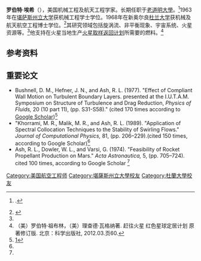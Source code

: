'''罗伯特·埃希'''（{{bd|？||}}），美国机械工程及航天工程学家。长期任职于[[老道明大學|老道明大學]]。<ref>{{citation|url=https://www.odu.edu/academics/odufaculty/recognitions|title=Eminent Scholars|publisher=Old Dominion University|accessdate=2015-09-20}}.</ref>1963年在[[堪萨斯州立大学|堪萨斯州立大学]]获机械工程学士学位。1968年在新奥尔良[[杜兰大学|杜兰大学]]获机械及航天航空工程博士学位。<ref name="odu.edu">{{cite web|url=https://www.odu.edu/directory/people/r/rash|title=Robert Ash|work=Old Dominion University|accessdate=17 September 2015}}</ref>其研究领域包括旋涡流、非平衡现象、宇宙系统、火星资源等。<ref name="odu.edu"/>他支持在火星当地生产[[火星取样返回计划|火星取样返回计划]]所需要的燃料。<ref>（美）罗伯特·祖布林，（美）理查德·瓦格纳著. 赶往火星 红色星球定居计划 原著修订版. 北京：科学出版社, 2012.03.页60.</ref>

==参考资料==
{{reflist}} 

== 重要论文== 
*Bushnell, D. M., Hefner, J. N., and Ash, R. L. (1977). "Effect of Compliant Wall Motion on Turbulent Boundary Layers. presented at the I.U.T.A.M. Symposium on Structure of Turbulence and Drag Reduction, ''Physics of Fluids,'' 20 (10 part 11), (pp. S31-S58)." (cited 170 times according to [[Google_Scholar|Google Scholar]])<ref name =GS>[https://scholar.google.com/scholar?hl=en&q=%22RL+Ash%22&btnG=&as_sdt=1%2C33&as_sdtp=]</ref>
*"Khorrami, M. R., Malik, M. R., and Ash, R. L. (1989). "Application of Spectral Collocation Techniques to the Stability of Swirling Flows." ''Journal of Computational Physics,'' 81, (pp. 206–229).(cited 150 times, according to  Google Scholar)<ref name =GS />
*Ash, R. L., Dowler, W. L., and Varsi, G. (1974). "Feasibility of Rocket Propellant Production on Mars." ''Acta Astronautica,''  5, (pp. 705–724). cited 100 times, according to  Google Scholar  <ref name =GS />

{{DEFAULTSORT:Ash, Robert}}
[[Category:美国航空工程师|Category:美国航空工程师]]
[[Category:堪薩斯州立大學校友|Category:堪薩斯州立大學校友]]
[[Category:杜蘭大學校友|Category:杜蘭大學校友]]
